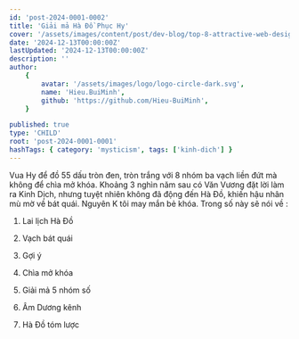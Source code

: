 ```yaml
---
id: 'post-2024-0001-0002'
title: 'Giải mả Hà Đồ Phục Hy'
cover: '/assets/images/content/post/dev-blog/top-8-attractive-web-design-websites/cover.png'
date: '2024-12-13T00:00:00Z'
lastUpdated: '2024-12-13T00:00:00Z'
description: ''
author:
    {
        avatar: '/assets/images/logo/logo-circle-dark.svg',
        name: 'Hieu.BuiMinh',
        github: 'https://github.com/Hieu-BuiMinh',
    }

published: true
type: 'CHILD'
root: 'post-2024-0001-0001'
hashTags: { category: 'mysticism', tags: ['kinh-dich'] }
---
```


Vua Hy để đồ 55 dấu tròn đen, tròn trắng với 8 nhóm ba vạch liền đứt mà không để chìa mở khóa. Khoảng 3 nghìn năm sau có Văn Vương đặt lời làm ra Kinh Dịch, nhưng tuyệt nhiên không đã động đến Hà Đồ, khiến hậu nhân mù mờ về bát quái. Nguyên K tôi may mắn bẻ khóa. Trong số này sẽ nói về :

1. Lai lịch Hà Đồ

2. Vạch bát quái

3. Gợi ý

4. Chìa mở khóa

5. Giải mả 5 nhóm số

6. Âm Dương kênh

7. Hà Đồ tóm lược
